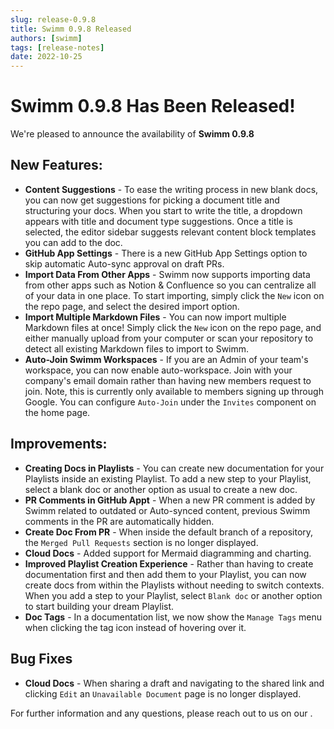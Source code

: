 ```yaml
---
slug: release-0.9.8
title: Swimm 0.9.8 Released
authors: [swimm] 
tags: [release-notes]
date: 2022-10-25
---
```


# Swimm 0.9.8 Has Been Released!

We're pleased to announce the availability of **Swimm 0.9.8**<SwimmMoji text="release"/>

<SwimmReleaseBlogPost version="0.9.8" />

<SwimmReleaseVideo version="0.9.8" />

## New Features:
- **Content Suggestions** - To ease the writing process in new blank docs, you can now get suggestions for picking a document title and structuring your docs. When you start to write the title, a dropdown appears with title and document type suggestions. Once a title is selected, the editor sidebar suggests relevant content block templates you can add to the doc.
- **GitHub App Settings** - There is a new GitHub App Settings option to skip automatic Auto-sync approval on draft PRs.
- **Import Data From Other Apps** - Swimm now supports importing data from other apps such as Notion & Confluence so you can centralize all of your data in one place. To start importing, simply click the `New` icon on the repo page, and select the desired import option.
- **Import Multiple Markdown Files** - You can now import multiple Markdown files at once! Simply click the `New` icon on the repo page, and either manually upload from your computer or scan your repository to detect all existing Markdown files to import to Swimm.
- **Auto-Join Swimm Workspaces** -  If you are an Admin of your team's workspace, you can now enable auto-workspace. Join with your company's email domain rather than having new members request to join. Note, this is currently only available to members signing up through Google. You can configure `Auto-Join` under the `Invites` component on the home page. 

## Improvements:
- **Creating Docs in Playlists** - You can create new documentation for your Playlists inside an existing Playlist. To add a new step to your Playlist, select a blank doc or another option as usual to create a new doc.
- **PR Comments in GitHub Appt** - When a new PR comment is added by Swimm related to outdated or Auto-synced content, previous Swimm comments in the PR are automatically hidden. 
- **Create Doc From PR** - When inside the default branch of a repository, the `Merged Pull Requests` section is no longer displayed.
- **Cloud Docs** - Added support for Mermaid diagramming and charting.
- **Improved Playlist Creation Experience** - Rather than having to create documentation first and then add them to your Playlist, you can now create docs from within the Playlists without needing to switch contexts. When you add a step to your Playlist, select `Blank doc` or another option to start building your dream Playlist.
- **Doc Tags** - In a documentation list, we now show the `Manage Tags` menu when clicking the tag icon instead of hovering over it.

## Bug Fixes
- **Cloud Docs** - When sharing a draft and navigating to the shared link and clicking `Edit` an `Unavailable Document` page is no longer displayed.

For further information and any questions, please reach out to us on our <SwimmLink target="slack" />.

<SwimmReleaseTweet version="0.9.8" />
